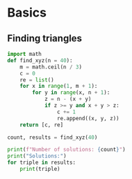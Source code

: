 # Basics

## Finding triangles

```python
import math
def find_xyz(n = 40):
    m = math.ceil(n / 3)
    c = 0
    re = list()
    for x in range(1, m + 1):
        for y in range(x, n + 1):
            z = n - (x + y)
            if z >= y and x + y > z:
                c += 1
                re.append((x, y, z))
    return [c, re]

count, results = find_xyz(40)

print(f"Number of solutions: {count}")
print("Solutions:")
for triple in results:
    print(triple)
 
```